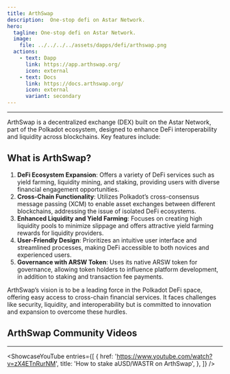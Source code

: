 ```yaml
---
title: ArthSwap
description:  One-stop defi on Astar Network.
hero:
  tagline: One-stop defi on Astar Network.
  image: 
    file: ../../../../assets/dapps/defi/arthswap.png
  actions:
    - text: Dapp
      link: https://app.arthswap.org/
      icon: external
    - text: Docs
      link: https://docs.arthswap.org/
      icon: external
      variant: secondary
---
```



-------------
    
ArthSwap is a decentralized exchange (DEX) built on the Astar Network, part of the Polkadot ecosystem, designed to enhance DeFi interoperability and liquidity across blockchains. Key features include:

## What is ArthSwap?
1. **DeFi Ecosystem Expansion**: Offers a variety of DeFi services such as yield farming, liquidity mining, and staking, providing users with diverse financial engagement opportunities.
2. **Cross-Chain Functionality**: Utilizes Polkadot’s cross-consensus message passing (XCM) to enable asset exchanges between different blockchains, addressing the issue of isolated DeFi ecosystems.
3. **Enhanced Liquidity and Yield Farming**: Focuses on creating high liquidity pools to minimize slippage and offers attractive yield farming rewards for liquidity providers.
4. **User-Friendly Design**: Prioritizes an intuitive user interface and streamlined processes, making DeFi accessible to both novices and experienced users.
5. **Governance with ARSW Token**: Uses its native ARSW token for governance, allowing token holders to influence platform development, in addition to staking and transaction fee payments.

ArthSwap’s vision is to be a leading force in the Polkadot DeFi space, offering easy access to cross-chain financial services. It faces challenges like security, liquidity, and interoperability but is committed to innovation and expansion to overcome these hurdles.

 ## ArthSwap Community Videos
------------
<ShowcaseYouTube
  entries={[
    {
      href: 'https://www.youtube.com/watch?v=zX4ETnRurNM',
      title: 'How to stake aUSD/WASTR on ArthSwap',
    },
  ]} />